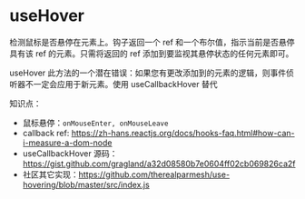 
<Meta title="useHover 说明" />

<div style={{
    padding: '20px',
    margin: '-20px',
    color: '#fff', 
    backgroundColor: '#00d1b2', 
    backgroundImage: 'linear-gradient(141deg,#009e6c 0,#00d1b2 71%,#00e7eb 100%)'
}}>

# useHover

检测鼠标是否悬停在元素上。钩子返回一个 ref 和一个布尔值，指示当前是否悬停具有该 ref 的元素。只需将返回的 ref 添加到要监视其悬停状态的任何元素即可。

useHover 此方法的一个潜在错误：如果您有更改添加到的元素的逻辑，则事件侦听器不一定会应用于新元素。使用 useCallbackHover 替代

</div>

<div style={{ 
    padding: '20px',
    margin: '-20px',
    backgroundColor: '#e9fffc'
}}>

知识点：
- 鼠标悬停：`onMouseEnter, onMouseLeave`
- callback ref: https://zh-hans.reactjs.org/docs/hooks-faq.html#how-can-i-measure-a-dom-node
- useCallbackHover 源码：https://gist.github.com/gragland/a32d08580b7e0604ff02cb069826ca2f
- 社区其它实现：https://github.com/therealparmesh/use-hovering/blob/master/src/index.js 

</div>
